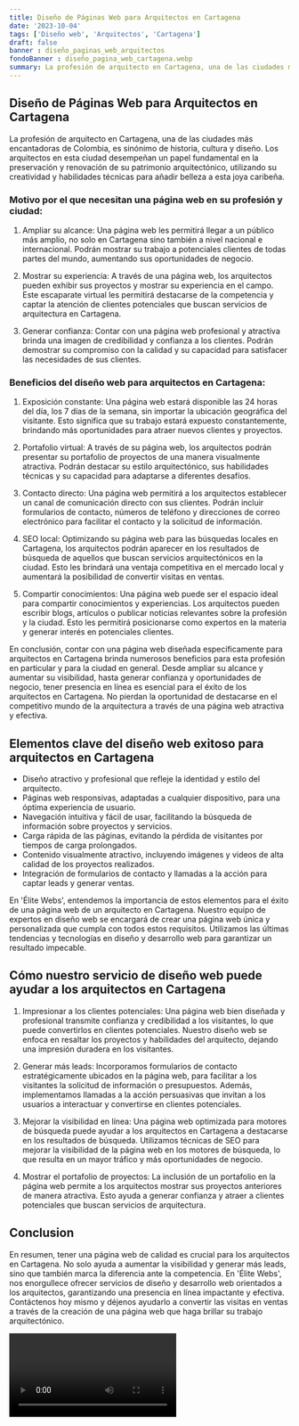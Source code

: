 ```yaml
---
title: Diseño de Páginas Web para Arquitectos en Cartagena
date: '2023-10-04'
tags: ['Diseño web', 'Arquitectos', 'Cartagena']
draft: false
banner : diseño_paginas_web_arquitectos
fondoBanner : diseño_pagina_web_cartagena.webp
summary: La profesión de arquitecto en Cartagena, una de las ciudades más encantadoras de Colombia, es sinónimo de historia, cultura y diseño. Los arquitectos en esta ciudad desempeñan un papel fundamental en la preservación y renovación de su patrimonio arquitectónico, utilizando su creatividad y habilidades técnicas para añadir belleza a esta joya caribeña.
---
```


## Diseño de Páginas Web para Arquitectos en Cartagena

La profesión de arquitecto en Cartagena, una de las ciudades más encantadoras de Colombia, es sinónimo de historia, cultura y diseño. Los arquitectos en esta ciudad desempeñan un papel fundamental en la preservación y renovación de su patrimonio arquitectónico, utilizando su creatividad y habilidades técnicas para añadir belleza a esta joya caribeña.

### Motivo por el que necesitan una página web en su profesión y ciudad:

1. Ampliar su alcance: Una página web les permitirá llegar a un público más amplio, no solo en Cartagena sino también a nivel nacional e internacional. Podrán mostrar su trabajo a potenciales clientes de todas partes del mundo, aumentando sus oportunidades de negocio.

2. Mostrar su experiencia: A través de una página web, los arquitectos pueden exhibir sus proyectos y mostrar su experiencia en el campo. Este escaparate virtual les permitirá destacarse de la competencia y captar la atención de clientes potenciales que buscan servicios de arquitectura en Cartagena.

3. Generar confianza: Contar con una página web profesional y atractiva brinda una imagen de credibilidad y confianza a los clientes. Podrán demostrar su compromiso con la calidad y su capacidad para satisfacer las necesidades de sus clientes.

### Beneficios del diseño web para arquitectos en Cartagena:

1. Exposición constante: Una página web estará disponible las 24 horas del día, los 7 días de la semana, sin importar la ubicación geográfica del visitante. Esto significa que su trabajo estará expuesto constantemente, brindando más oportunidades para atraer nuevos clientes y proyectos.

2. Portafolio virtual: A través de su página web, los arquitectos podrán presentar su portafolio de proyectos de una manera visualmente atractiva. Podrán destacar su estilo arquitectónico, sus habilidades técnicas y su capacidad para adaptarse a diferentes desafíos.

3. Contacto directo: Una página web permitirá a los arquitectos establecer un canal de comunicación directo con sus clientes. Podrán incluir formularios de contacto, números de teléfono y direcciones de correo electrónico para facilitar el contacto y la solicitud de información.

4. SEO local: Optimizando su página web para las búsquedas locales en Cartagena, los arquitectos podrán aparecer en los resultados de búsqueda de aquellos que buscan servicios arquitectónicos en la ciudad. Esto les brindará una ventaja competitiva en el mercado local y aumentará la posibilidad de convertir visitas en ventas.

5. Compartir conocimientos: Una página web puede ser el espacio ideal para compartir conocimientos y experiencias. Los arquitectos pueden escribir blogs, artículos o publicar noticias relevantes sobre la profesión y la ciudad. Esto les permitirá posicionarse como expertos en la materia y generar interés en potenciales clientes.

En conclusión, contar con una página web diseñada específicamente para arquitectos en Cartagena brinda numerosos beneficios para esta profesión en particular y para la ciudad en general. Desde ampliar su alcance y aumentar su visibilidad, hasta generar confianza y oportunidades de negocio, tener presencia en línea es esencial para el éxito de los arquitectos en Cartagena. No pierdan la oportunidad de destacarse en el competitivo mundo de la arquitectura a través de una página web atractiva y efectiva.

<GifSeo />

<Cta />

## Elementos clave del diseño web exitoso para arquitectos en Cartagena

* Diseño atractivo y profesional que refleje la identidad y estilo del arquitecto.
* Páginas web responsivas, adaptadas a cualquier dispositivo, para una óptima experiencia de usuario.
* Navegación intuitiva y fácil de usar, facilitando la búsqueda de información sobre proyectos y servicios.
* Carga rápida de las páginas, evitando la pérdida de visitantes por tiempos de carga prolongados.
* Contenido visualmente atractivo, incluyendo imágenes y videos de alta calidad de los proyectos realizados.
* Integración de formularios de contacto y llamadas a la acción para captar leads y generar ventas.

En 'Élite Webs', entendemos la importancia de estos elementos para el éxito de una página web de un arquitecto en Cartagena. Nuestro equipo de expertos en diseño web se encargará de crear una página web única y personalizada que cumpla con todos estos requisitos. Utilizamos las últimas tendencias y tecnologías en diseño y desarrollo web para garantizar un resultado impecable.

## Cómo nuestro servicio de diseño web puede ayudar a los arquitectos en Cartagena

1. Impresionar a los clientes potenciales: Una página web bien diseñada y profesional transmite confianza y credibilidad a los visitantes, lo que puede convertirlos en clientes potenciales. Nuestro diseño web se enfoca en resaltar los proyectos y habilidades del arquitecto, dejando una impresión duradera en los visitantes.

2. Generar más leads: Incorporamos formularios de contacto estratégicamente ubicados en la página web, para facilitar a los visitantes la solicitud de información o presupuestos. Además, implementamos llamadas a la acción persuasivas que invitan a los usuarios a interactuar y convertirse en clientes potenciales.

3. Mejorar la visibilidad en línea: Una página web optimizada para motores de búsqueda puede ayudar a los arquitectos en Cartagena a destacarse en los resultados de búsqueda. Utilizamos técnicas de SEO para mejorar la visibilidad de la página web en los motores de búsqueda, lo que resulta en un mayor tráfico y más oportunidades de negocio.

4. Mostrar el portafolio de proyectos: La inclusión de un portafolio en la página web permite a los arquitectos mostrar sus proyectos anteriores de manera atractiva. Esto ayuda a generar confianza y atraer a clientes potenciales que buscan servicios de arquitectura.

## Conclusion

En resumen, tener una página web de calidad es crucial para los arquitectos en Cartagena. No solo ayuda a aumentar la visibilidad y generar más leads, sino que también marca la diferencia ante la competencia. En 'Élite Webs', nos enorgullece ofrecer servicios de diseño y desarrollo web orientados a los arquitectos, garantizando una presencia en línea impactante y efectiva. Contáctenos hoy mismo y déjenos ayudarlo a convertir las visitas en ventas a través de la creación de una página web que haga brillar su trabajo arquitectónico.

<Video />

<CtaBot job='Arquitectos' city='Cartagena'/>

<Gmaps query='Cartagena+españa+maps' />